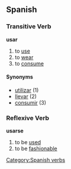 == Spanish ==
=== Transitive Verb ===
'''usar'''
# to [[use]]
# to [[wear]]
# to [[consume]]

==== Synonyms ==== 
*[[utilizar]] (1)
*[[llevar]] (2)
*[[consumir]] (3)

=== Reflexive Verb ===
'''usarse'''
# to be [[used]]
# to be [[fashionable]]

[[Category:Spanish verbs]]